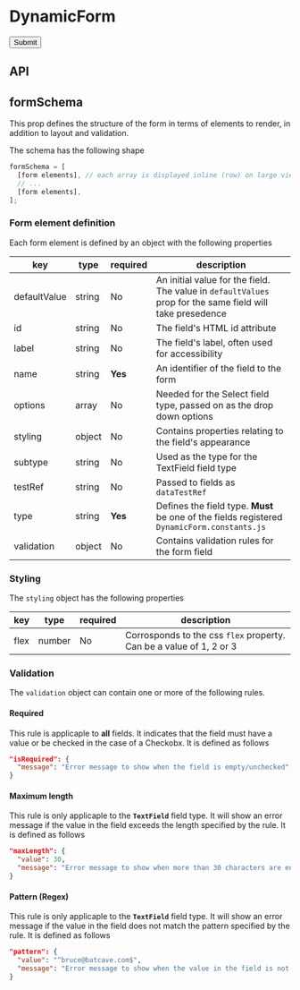 
<Meta title="Compositions/DynamicForm" component={DynamicForm} />

# DynamicForm

<Canvas>
  <Story name="Base component">
    <DynamicForm
      formSchema={knobs.select(
        'formSchema',
        {
          None: null,
          'Au Sign up form': DynamicFormFixture.auSignUp,
          'Korean Sign up form': DynamicFormFixture.krSignUp,
        },
        DynamicFormFixture.auSignUp,
        'Content',
      )}
      onSubmit={DynamicFormFixture.onSubmit}
      theme={knobs.select('theme', ['dark', 'light'], 'dark', 'Presentation')}
    >
      <Button theme="dark" type="submit">
        Submit
      </Button>
    </DynamicForm>
  </Story>
</Canvas>

## API

<ArgsTable of={DynamicForm} />

## formSchema

This prop defines the structure of the form in terms of elements to render, in addition to layout
and validation.

The schema has the following shape

```js
formSchema = [
  [form elements], // each array is displayed inline (row) on large viewports
  // ...
  [form elements],
];
```

### Form element definition

Each form element is defined by an object with the following properties

| key          | type   | required | description                                                                                               |
| ------------ | ------ | -------- | --------------------------------------------------------------------------------------------------------- |
| defaultValue | string | No       | An initial value for the field. The value in `defaultValues` prop for the same field will take presedence |
| id           | string | No       | The field's HTML id attribute                                                                             |
| label        | string | No       | The field's label, often used for accessibility                                                           |
| name         | string | **Yes**  | An identifier of the field to the form                                                                    |
| options      | array  | No       | Needed for the Select field type, passed on as the drop down options                                      |
| styling      | object | No       | Contains properties relating to the field's appearance                                                    |
| subtype      | string | No       | Used as the type for the TextField field type                                                             |
| testRef      | string | No       | Passed to fields as `dataTestRef`                                                                         |
| type         | string | **Yes**  | Defines the field type. **Must** be one of the fields registered `DynamicForm.constants.js`               |
| validation   | object | No       | Contains validation rules for the form field                                                              |

### Styling

The `styling` object has the following properties

| key  | type   | required | description                                                         |
| ---- | ------ | -------- | ------------------------------------------------------------------- |
| flex | number | No       | Corrosponds to the css `flex` property. Can be a value of 1, 2 or 3 |

### Validation

The `validation` object can contain one or more of the following rules.

#### Required

This rule is applicaple to **all** fields. It indicates that the field must have a value or be checked in the case of a Checkobx.
It is defined as follows

```json
"isRequired": {
  "message": "Error message to show when the field is empty/unchecked",
}
```

#### Maximum length

This rule is only applicaple to the **`TextField`** field type. It will show an error message if the value in the field exceeds the length
specified by the rule. It is defined as follows

```json
"maxLength": {
  "value": 30,
  "message": "Error message to show when more than 30 characters are entered",
}
```

#### Pattern (Regex)

This rule is only applicaple to the **`TextField`** field type. It will show an error message if the value in the field does not match the
pattern specified by the rule. It is defined as follows

```json
"pattern": {
  "value": "^bruce@batcave.com$",
  "message": "Error message to show when the value in the field is not bruce@batcave.com",
}
```
